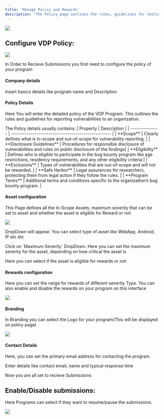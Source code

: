 ```yaml
---
title: 'Manage Policy and Rewards'
description: "The Policy page outlines the rules, guidelines for testing and submission of reports on the program. The primary purpose of the Policy page is to establish a clear and comprehensive guide for the responsible disclosure of security vulnerabilities. The Policy page includes key elements such as submission guidelines, reward details, eligibility and legal and ethical considerations."
---
```


<img
  src="/images/vdp/5.png"
/>


## Configure VDP Policy:
<img className="glass rounded-xl" src="/images/vdp/1.png"/>

<p> In Order to Recieve Submissions you first need to configure the policy of your program</p>


#### Company details 


<Steps>
  <Step title="Navigate to 'General' tab in VDP Policy.">
  </Step>

  <Step title="Enter Company Details">
    <p>Insert basics details like program name and Description</p>
  </Step>

  <Step title="Click `Update Settings`">
  <p></p>
  </Step>
</Steps>

#### Policy Details
<p> Here You will enter the detailed policy of the VDP Program. This outlines the rules and guidelines for reporting vulnerabilities to an organization. </p>
The Policy details usually contains: 
| Property        | Description                                         |
| --------------- | --------------------------------------------------- |
| **Scope**                 | Clearly defines what is in-scope and out-of-scope for vulnerability reporting.  |
| **Disclosure Guidelines**       | Procedures for responsible disclosure of vulnerabilities and rules on public disclosure of the findings|
| **Eligibility**                       | Defines who is eligible to participate in the bug bounty program like age restrictions, residency requirements, and any other eligibility criteria   |
| **Exclusions**              | Types of vulnerabilities that are out-of-scope and will not be rewarded. |
| **Safe Harbor**            | Legal assurances for researchers, protecting them from legal action if they follow the rules. |
| **Program Terms**          | Additional terms and conditions specific to the organization’s bug bounty program. |

<Steps>
  <Step title="Navigate to Details tab">
  </Step>

  <Step title="  Enter All the neccessary Information">
  </Step>


  <Step title="Click Update">
  </Step>

</Steps>

#### Asset configuration
<p> This Page defines all the In-Scope Assets, maximum severity that can be set to asset and whether the asset is eligible for Reward or not</p>

<img className="glass rounded-xl" src="/images/vdp/2.png"/>

<Steps>
  <Step title="Navigate to Asset tab">
  </Step>

  <Step title="Click on 'asset' text box">
  </Step>

  <Step title="Enter Asset name/URL">
  </Step>

  <Step title="Select Asset Type ">
  <p> DropDown will appear. You can select type of asset like WebApp, Android, IP etc etc</p> 
  </Step>

  <Step title="Set Maximum Severity">
  <p> Click on `Maximum Severity` DropDown. Here you can set the maximum severity for the asset, depending on how critical the asset is</p> 
  </Step>

  <Step title="Select the reward eligibility of the asset">
  <p> Here you can select if the asset is eligible for rewards or not</p> 
  </Step>

  <Step title="Click 'Add Asset'">
  </Step>

</Steps>

#### Rewards configuration
<p> Here you can set the range for rewards of different severity Type. You can also enable and disable the rewards on your program on this interface</p>

<img className="glass rounded-xl" src="/images/vdp/3.png"/>

<Steps>
  <Step title="Click on rewards tab">
  </Step>

  <Step title="Select the range for each severity Score">
  </Step>

  <Step title="Click Update Rewards">
  </Step>

</Steps>

#### Branding
<p> In Branding you can select the Logo for your program(This will be displayed on policy page)</p>
<img className="glass rounded-xl" src="/images/vdp/4.png"/>
<Steps>

  <Step title="Click On Branding tab">
  </Step>

  <Step title="Enter your logo URL">
  </Step>

  <Step title="Click update">
  </Step>

</Steps>

#### Contact Details
<p> Here, you can set the primary email address for contacting the program. </p>

<Steps>
  <Step title="Click on Contacts tab">
  </Step>

  <Step title="Enter Contact Details">
  <p> Enter details like contact email, name and typical response time</p>
  </Step>

  <Step title="Click Update">
  </Step>

</Steps>
<Check> Now you are all set to recieve Submissions </Check>


## Enable/Disable submissions:

Here Programs can select if they want to resume/pause the submissions.

<Steps>
<Step title="Navigate to Policy "></Step>
<Step title="Enable disable submissions by clicking on `Recieve Submission`radio button">
<img className="glass rounded-xl" src="/images/vdp/6.png"/>
</Step>

</Steps>
